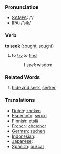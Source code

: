 === Pronunciation ===
*[[w:SAMPA|SAMPA]]: /'/
*[[w:IPA|IPA]]: /'sik/

=== Verb ===

'''to seek''' ([[sought]], sought)

# to [[try]] to [[find]]
#:I ''seek'' wisdom

===Related Words===
#[[hide and seek]], [[seeker]]

=== Translations ===
*[[Dutch]]: [[zoeken]]
*[[Esperanto]]: [[sercxi]]
*[[Finnish]]: [[etsiä]]
*[[French]]: [[chercher]]
*[[German]]: [[suchen]]
*[[Indonesian]]: [[]]
*[[Japanese]]: [[]]
*[[Spanish]]: [[buscar]]